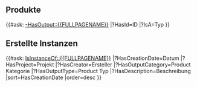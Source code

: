 <includeonly>

== Produkte ==
{{#ask: [[-HasOutput::{{FULLPAGENAME}}]]
<!-- |?wiki id=Wiki ID-->
|?HasId=ID
|?IsA=Typ
<!-- |mainlabel=- -->
}}


== Erstellte Instanzen ==

{{#ask: <!-- [[Category:LabObject]] --> [[IsInstanceOf::{{FULLPAGENAME}}]]
|?HasCreationDate=Datum
|?HasProject=Projekt
|?HasCreator=Ersteller
|?HasOutputCategory=Product Kategorie
|?HasOutputType=Product Typ
|?HasDescription=Beschreibung
|sort=HasCreationDate
|order=desc
}}
</includeonly>